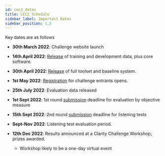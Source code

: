 ```yaml
---
id: cec2_dates
title: CEC2 Schedule
sidebar_label: Important Dates
sidebar_position: 1.5
---
```


Key dates are as follows

- **30th March 2022**: Challenge website launch  
- **14th April 2022**: [Release](./cec2_download) of training and development data, plus core software.
- **30th April 2022**: [Release](./cec2_download) of full toolset and baseline system.
- **1st May 2022**: [Registration](./taking_part/cec2_registration) for challenge entrants opens.
- **25th July 2022**: Evaluation data released
- **1st Sept 2022**: 1st round [submission](./taking_part/cec2_submission) deadline for evaluation by objective measure

- **15th Sept 2022**: 2nd round [submission](./taking_part/cec2_submission) deadline for listening tests

- **Sept-Nov 2022**: Listening test evaluation period.
- **12th Dec 2022**:  Results announced at a Clarity Challenge Workshop; prizes awarded.
  - Workshop likely to be a one-day virtual event
